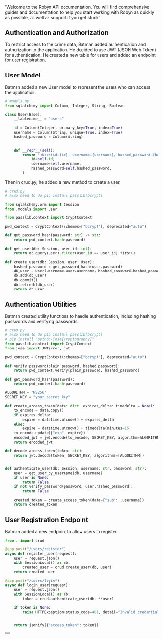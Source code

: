   'Welcome to the Robyn API documentation. You will find comprehensive guides and documentation to help you start working with Robyn as quickly as possible, as well as support if you get stuck.'

## Authentication and Authorization
To restrict access to the crime data, Batman added authentication and authorization to the application. He decided to use JWT (JSON Web Token) for authentication. He created a new table for users and added an endpoint for user registration.


## User Model

Batman added a new User model to represent the users who can access the application.


```python {{ title: 'Example request with basic auth' }}
# models.py
from sqlalchemy import Column, Integer, String, Boolean

class User(Base):
    __tablename__ = "users"

    id = Column(Integer, primary_key=True, index=True)
    username = Column(String, unique=True, index=True)
    hashed_password = Column(String)

    
    def __repr__(self):
        return "<User(id={id}, username={username}, hashed_password={hashed_password})>".format(
            id=self.id,
            username=self.username,
            hashed_password=self.hashed_password,
        )


```

Then in crud.py, he added a new method to create a user.

```python {{ title: 'Example request with basic auth' }}
# crud.py
# also need to do pip install passlib[bcrypt]

from sqlalchemy.orm import Session
from .models import User

from passlib.context import CryptContext

pwd_context = CryptContext(schemes=["bcrypt"], deprecated="auto")

def get_password_hash(password: str) -> str:
    return pwd_context.hash(password)

def get_user(db: Session, user_id: int):
    return db.query(User).filter(User.id == user_id).first()

def create_user(db: Session, user: User):
    hashed_password = get_password_hash(user.password)
    db_user = User(username=user.username, hashed_password=hashed_password)
    db.add(db_user)
    db.commit()
    db.refresh(db_user)
    return db_user

```


## Authentication Utilities

Batman created utility functions to handle authentication, including hashing passwords and verifying passwords.

```python {{ title: 'Example request with bearer token' }}
# crud.py
# also need to do pip install passlib[bcrypt]
# pip install "python-jose[cryptography]"
from passlib.context import CryptContext
from jose import JWTError, jwt

pwd_context = CryptContext(schemes=["bcrypt"], deprecated="auto")

def verify_password(plain_password, hashed_password):
    return pwd_context.verify(plain_password, hashed_password)

def get_password_hash(password):
    return pwd_context.hash(password)

ALGORITHM = "HS256"
SECRET_KEY = "your_secret_key"

def create_access_token(data: dict, expires_delta: timedelta = None):
    to_encode = data.copy()
    if expires_delta:
        expire = datetime.utcnow() + expires_delta
    else:
        expire = datetime.utcnow() + timedelta(minutes=15)
    to_encode.update({"exp": expire})
    encoded_jwt = jwt.encode(to_encode, SECRET_KEY, algorithm=ALGORITHM)
    return encoded_jwt

def decode_access_token(token: str):
    return jwt.decode(token, SECRET_KEY, algorithms=[ALGORITHM])


def authenticate_user(db: Session, username: str, password: str):
    user = get_user_by_username(db, username)
    if user is None:
        return False
    if not verify_password(password, user.hashed_password):
        return False

    created_token = create_access_token(data={"sub": .username})
    return created_token


```


## User Registration Endpoint

Batman added a new endpoint to allow users to register.

```python {{ title: 'Setting up Routes' }}
from . import crud

@app.post("/users/register")
async def register_user(request):
    user = request.json()
    with SessionLocal() as db:
        created_user = crud.create_user(db, user)
    return created_user

@app.post("/users/login")
async def login_user(request):
    user = request.json()
    with SessionLocal() as db:
        token = crud.authenticate_user(db, **user)

    if token is None:
        raise HTTPException(status_code=401, detail="Invalid credentials")


    return jsonify({"access_token": token})

```

<div className="not-prose">
  <Button
    href="/documentation/example_app/authentication-middlewares"
    variant="text"
    arrow="right"
    children="Next: Authentication Middlewares"
  />
</div>

